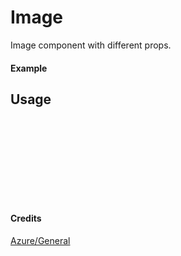 
<Meta of={Image} title="Azure/General/Image" />

# Image

Image component with different props.

#### Example

<Canvas of={Image.Primary} />

## Usage

```ts
import { Image } from "yadl-ui";

const Example = () => {
  return (
      <Image />
  );
};

export default Example;
```

#### Credits
[Azure/General](https://learn.microsoft.com/en-us/azure/architecture/icons/)
